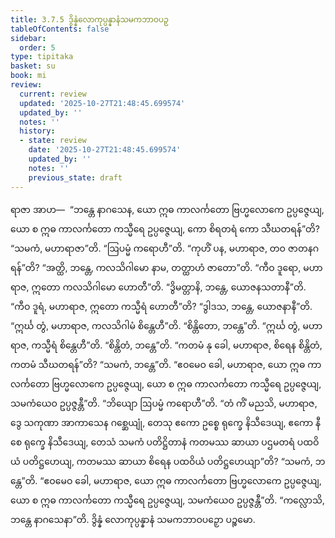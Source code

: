 ```yaml
---
title: 3.7.5 ဒွိန္နံလောကုပ္ပန္နာနံသမကဘာဝပဉှ
tableOfContents: false
sidebar:
  order: 5
type: tipitaka
basket: su
book: mi
review:
  current: review
  updated: '2025-10-27T21:48:45.699574'
  updated_by: ''
  notes: ''
  history:
  - state: review
    date: '2025-10-27T21:48:45.699574'
    updated_by: ''
    notes: ''
    previous_state: draft
---
```



<ReviewStatus review={frontmatter.review} showDetails={true} />

<HypothesisAnnotation frontmatter={frontmatter} />

<DynamicBreadcrumb />

<Division number="98" book="mi" e="ch" v="28">

<Paragraph number="470" book="mi">
ရာဇာ အာဟ—  “ဘန္တေ နာဂသေန, ယော ဣဓ ကာလင်္ကတော ဗြဟ္မလောကေ ဥပ္ပဇ္ဇေယျ, ယော စ ဣဓ ကာလင်္ကတော ကသ္မီရေ ဥပ္ပဇ္ဇေယျ, ကော စိရတရံ ကော သီဃတရန်”တိ? “သမကံ, မဟာရာဇာ”တိ.
</Paragraph>

<Paragraph number="471" book="mi">
“ဩပမ္မံ ကရောဟီ”တိ. “ကုဟိံ ပန, မဟာရာဇ, တဝ ဇာတနဂရန်”တိ? “အတ္ထိ, ဘန္တေ, ကလသိဂါမော နာမ, တတ္ထာဟံ ဇာတော”တိ. “ကီဝ ဒူရော, မဟာရာဇ, ဣတော ကလသိဂါမော ဟောတီ”တိ. “ဒွိမတ္တာနိ, ဘန္တေ, ယောဇနသတာနီ”တိ. “ကီဝ ဒူရံ, မဟာရာဇ, ဣတော ကသ္မီရံ ဟောတီ”တိ? “ဒွါဒသ, ဘန္တေ, ယောဇနာနီ”တိ. “ဣင်္ဃ တွံ, မဟာရာဇ, ကလသိဂါမံ စိန္တေဟီ”တိ. “စိန္တိတော, ဘန္တေ”တိ. “ဣင်္ဃ တွံ, မဟာရာဇ, ကသ္မီရံ စိန္တေဟီ”တိ. “စိန္တိတံ, ဘန္တေ”တိ. “ကတမံ နု ခေါ, မဟာရာဇ, စိရေန စိန္တိတံ, ကတမံ သီဃတရန်”တိ? “သမကံ, ဘန္တေ”တိ. “ဧဝမေဝ ခေါ, မဟာရာဇ, ယော ဣဓ ကာလင်္ကတော ဗြဟ္မလောကေ ဥပ္ပဇ္ဇေယျ, ယော စ ဣဓ ကာလင်္ကတော ကသ္မီရေ ဥပ္ပဇ္ဇေယျ, သမကံယေဝ ဥပ္ပဇ္ဇန္တီ”တိ.
</Paragraph>

<Paragraph number="472" book="mi">
“ဘိယျော ဩပမ္မံ ကရောဟီ”တိ. “တံ ကိံ မညသိ, မဟာရာဇ, ဒွေ သကုဏာ အာကာသေန ဂစ္ဆေယျုံ, တေသု ဧကော ဥစ္စေ ရုက္ခေ နိသီဒေယျ, ဧကော နီစေ ရုက္ခေ နိသီဒေယျ, တေသံ သမကံ ပတိဋ္ဌိတာနံ ကတမဿ ဆာယာ ပဌမတရံ ပထဝိယံ ပတိဋ္ဌဟေယျ, ကတမဿ ဆာယာ စိရေန ပထဝိယံ ပတိဋ္ဌဟေယျာ”တိ? “သမကံ, ဘန္တေ”တိ. “ဧဝမေဝ ခေါ, မဟာရာဇ, ယော ဣဓ ကာလင်္ကတော ဗြဟ္မလောကေ ဥပ္ပဇ္ဇေယျ, ယော စ ဣဓ ကာလင်္ကတော ကသ္မီရေ ဥပ္ပဇ္ဇေယျ, သမကံယေဝ ဥပ္ပဇ္ဇန္တီ”တိ.
</Paragraph>

<Paragraph number="473" book="mi">
“ကလ္လောသိ, ဘန္တေ နာဂသေနာ”တိ.

</Paragraph>
</Division>

<Paragraph number="474" type="center" book="mi">
ဒွိန္နံ လောကုပ္ပန္နာနံ သမကဘာဝပဉှော ပဉ္စမော.
</Paragraph>